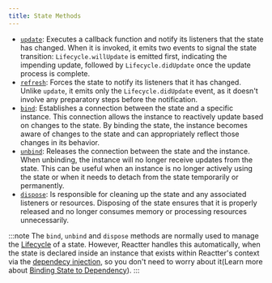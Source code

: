 ```yaml
---
title: State Methods
---
```


- <HM><a href="https://pub.dev/documentation/reactter/latest/reactter/RtState/update.html" target="_blank">`update`</a></HM>: Executes a callback function and notify its listeners that the state has changed.
When it is invoked, it emits two events to signal the state transition:
<HE>`Lifecycle.willUpdate`</HE> is emitted first, indicating the impending update, followed by <HE>`Lifecycle.didUpdate`</HE> once the update process is complete.
- <HM><a href="https://pub.dev/documentation/reactter/latest/reactter/RtState/refresh.html" target="_blank">`refresh`</a></HM>: Forces the state to notify its listeners that it has changed.
Unlike <HM>`update`</HM>, it emits only the <HE>`Lifecycle.didUpdate`</HE> event, as it doesn't involve any preparatory steps before the notification.
- <HM><a href="https://pub.dev/documentation/reactter/latest/reactter/RtState/bind.html" target="_blank">`bind`</a></HM>: Establishes a connection between the state and a specific instance.
This connection allows the instance to reactively update based on changes to the state.
By binding the state, the instance becomes aware of changes to the state and can appropriately reflect those changes in its behavior.
- <HM><a href="https://pub.dev/documentation/reactter/latest/reactter/RtState/unbind.html" target="_blank">`unbind`</a></HM>: Releases the connection between the state and the instance.
When unbinding, the instance will no longer receive updates from the state.
This can be useful when an instance is no longer actively using the state or when it needs to detach from the state temporarily or permanently.
- <HM><a href="https://pub.dev/documentation/reactter/latest/reactter/RtState/dispose.html" target="_blank">`dispose`</a></HM>: Is responsible for cleaning up the state and any associated listeners or resources.
Disposing of the state ensures that it is properly released and no longer consumes memory or processing resources unnecessarily.

:::note
The <HM>`bind`</HM>, <HM>`unbind`</HM> and <HM>`dispose`</HM> methods are normally used to manage the <HT>[Lifecycle](/reactter/core_concepts/lifecycle)</HT> of a state.
However, Reactter handles this automatically, when the state is declared inside an instance that exists within Reactter's context via the [dependecy injection](/reactter/core_concepts/dependency_injection/), so you don't need to worry about it(Learn more about [Binding State to Dependency](/reactter/extra_topics/binding_state_to_dependency/)).
:::